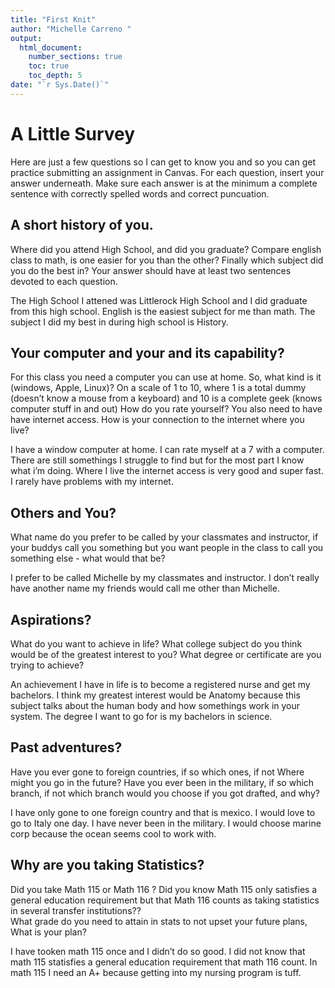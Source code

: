 ```yaml
---
title: "First Knit"
author: "Michelle Carreno "
output: 
  html_document:
    number_sections: true
    toc: true
    toc_depth: 5
date: "`r Sys.Date()`"   
---
```


# A Little Survey

Here are just a few questions so I can get to know you and so you can get practice submitting an assignment in Canvas.  For each question, insert your answer underneath. Make sure each answer is at the minimum a complete sentence with correctly spelled words and correct puncuation. 

## A short history of you.  
Where did you attend High School, and did you graduate? Compare english class to math, is one easier for you than the other? Finally which subject did you do the best in? Your answer should have at least two sentences devoted to each question.  
  
The High School I attened was Littlerock High School and I did graduate from this high school. English is the easiest subject for me than math. The subject I did my best in during high school is History.       
  

     


## Your computer and your and its capability?  
 For this class  you need a computer you can use at home.  So, what kind is it (windows, Apple, Linux)?  On a scale of 1 to 10, where 1 is a total dummy (doesn't know a mouse from a keyboard) and 10 is a complete geek (knows computer stuff in and out) How do you rate yourself?  You also need to have have internet access. How is your connection to the internet where you live?

I have a window computer at home. I can rate myself at a 7 with a computer. There are still somethings I struggle to find but for the most part I know what i'm doing. Where I live the internet access is very good and super fast. I rarely have problems with my internet. 
  

## Others and You?   
What name do you prefer to be called by your classmates and instructor, if your buddys call you something but you want people in the class to call you something else - what would that be? 

I prefer to be called Michelle by my classmates and instructor. I don't really have another name my friends would call me other than Michelle.       
  
   
 


## Aspirations?   
What do you want to achieve in life?  What college subject do you think would be of the greatest interest to you? What degree or certificate are you trying to achieve?

An achievement I have in life is to become a registered nurse and get my bachelors. I think my greatest interest would be Anatomy because this subject talks about the human body and how somethings work in your system. The degree I want to go for is my bachelors in science. 
  
   
 




## Past adventures?  
Have you ever gone to foreign countries, if so which ones, if not Where might you go in the future?  Have you ever been in the military, if so which branch, if not which branch would you choose if you got drafted, and why?

I have only gone to one foreign country and that is mexico. I would love to go to Italy one day. I have never been in the military. I would choose marine corp because the ocean seems cool to work with. 
  
   
  




## Why are you taking Statistics?  
Did you take Math 115 or Math 116 ?  Did you know Math 115 only satisfies a general education requirement but that Math 116 counts as taking statistics in several transfer institutions??  
What grade do you need to attain in stats to not upset your future plans, What is your plan?  
 

I have tooken math 115 once and I didn't do so good. I did not know that math 115 statisfies a general education requirement that math 116 count. In math 115 I need an A+ because getting into my nursing program is tuff.     
  
   
 






  




